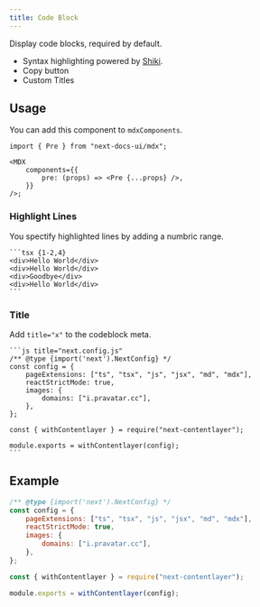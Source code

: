 ```yaml
---
title: Code Block
---
```


Display code blocks, required by default.

-   Syntax highlighting powered by [Shiki](https://github.com/shikijs/shiki).
-   Copy button
-   Custom Titles

## Usage

You can add this component to `mdxComponents`.

```tsx {1,5}
import { Pre } from "next-docs-ui/mdx";

<MDX
    components={{
        pre: (props) => <Pre {...props} />,
    }}
/>;
```

### Highlight Lines

You spectify highlighted lines by adding a numbric range.

````mdx
```tsx {1-2,4}
<div>Hello World</div>
<div>Hello World</div>
<div>Goodbye</div>
<div>Hello World</div>
```
````

### Title

Add `title="x"` to the codeblock meta.

````mdx
```js title="next.config.js"
/** @type {import('next').NextConfig} */
const config = {
    pageExtensions: ["ts", "tsx", "js", "jsx", "md", "mdx"],
    reactStrictMode: true,
    images: {
        domains: ["i.pravatar.cc"],
    },
};

const { withContentlayer } = require("next-contentlayer");

module.exports = withContentlayer(config);
```
````

## Example

```js title="next.config.js" {10}
/** @type {import('next').NextConfig} */
const config = {
    pageExtensions: ["ts", "tsx", "js", "jsx", "md", "mdx"],
    reactStrictMode: true,
    images: {
        domains: ["i.pravatar.cc"],
    },
};

const { withContentlayer } = require("next-contentlayer");

module.exports = withContentlayer(config);
```

